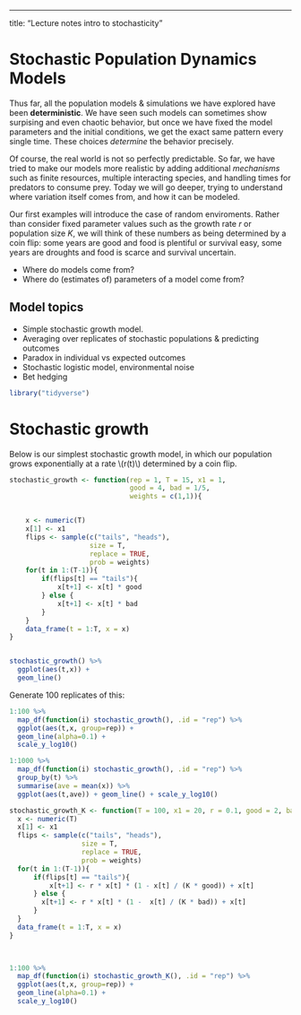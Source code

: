 ---
title: "Lecture notes intro to stochasticity"


# Stochastic Population Dynamics Models

Thus far, all the population models & simulations we have explored have been **deterministic**.  We have seen such models can sometimes show surpising and even chaotic behavior, but once we have fixed the model parameters and the initial conditions, we get the exact same pattern every single time.  These choices _determine_ the behavior precisely.

Of course, the real world is not so perfectly predictable.  So far, we have tried to make our models more realistic by adding additional _mechanisms_ such as finite resources, multiple interacting species, and handling times for predators to consume prey.  Today we will go deeper, trying to understand where variation itself comes from, and how it can be modeled. 

Our first examples will introduce the case of random enviroments.  Rather than consider fixed parameter values such as the growth rate $r$ or population size $K$, we will think of these numbers as being determined by a coin flip: some years are good and food is plentiful or survival easy, some years are droughts and food is scarce and survival uncertain.


- Where do models come from?
- Where do (estimates of) parameters of a model come from?



## Model topics

- Simple stochastic growth model. 
- Averaging over replicates of stochastic populations & predicting outcomes
- Paradox in individual vs expected outcomes
- Stochastic logistic model, environmental noise
- Bet hedging


```r
library("tidyverse")
```


# Stochastic growth

Below is our simplest stochastic growth model, in which our population grows exponentially at a rate \\(r(t)\\) determined by a coin flip.  

```r
stochastic_growth <- function(rep = 1, T = 15, x1 = 1,
                              good = 4, bad = 1/5, 
                              weights = c(1,1)){


    x <- numeric(T)
    x[1] <- x1
    flips <- sample(c("tails", "heads"), 
                    size = T, 
                    replace = TRUE, 
                    prob = weights)
    for(t in 1:(T-1)){
        if(flips[t] == "tails"){
            x[t+1] <- x[t] * good
        } else {
            x[t+1] <- x[t] * bad
        }
    }
    data_frame(t = 1:T, x = x)
}


stochastic_growth() %>% 
  ggplot(aes(t,x)) + 
  geom_line()
```

Generate 100 replicates of this:
```r

1:100 %>% 
  map_df(function(i) stochastic_growth(), .id = "rep") %>%
  ggplot(aes(t,x, group=rep)) + 
  geom_line(alpha=0.1) + 
  scale_y_log10()
```


```r

1:1000 %>% 
  map_df(function(i) stochastic_growth(), .id = "rep") %>%
  group_by(t) %>%
  summarise(ave = mean(x)) %>%
  ggplot(aes(t,ave)) + geom_line() + scale_y_log10()
```





```r


stochastic_growth_K <- function(T = 100, x1 = 20, r = 0.1, good = 2, bad = .5, K = 100, weights = c(0.5, 0.5)){  
  x <- numeric(T)
  x[1] <- x1
  flips <- sample(c("tails", "heads"), 
                  size = T,
                  replace = TRUE, 
                  prob = weights)
  for(t in 1:(T-1)){
      if(flips[t] == "tails"){
          x[t+1] <- r * x[t] * (1 - x[t] / (K * good)) + x[t]
      } else {
        x[t+1] <- r * x[t] * (1 -  x[t] / (K * bad)) + x[t]
      }
  }
  data_frame(t = 1:T, x = x)
}

 
```


```r
1:100 %>% 
  map_df(function(i) stochastic_growth_K(), .id = "rep") %>%
  ggplot(aes(t,x, group=rep)) + 
  geom_line(alpha=0.1) + 
  scale_y_log10()
```

